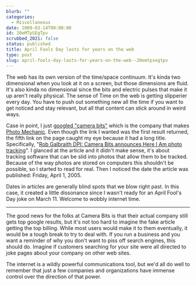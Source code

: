 ```yaml
---
blurb: ""
categories:
  - Miscellaneous
date: 2009-03-14T00:00:00
id: 20eMTpSEgTpv
scrubbed_2021: false
status: published
title: April Fools Day lasts for years on the web
type: post
slug: april-fools-day-lasts-for-years-on-the-web--20emtpsegtpv
---
```


The web has its own version of the time/space continuum. It's kinda
two dimensional when you look at it on a screen, but those
dimensions are fluid. It's also kinda no dimensional since the bits
and electric pulses that make it up aren't really physical. The
sense of Time on the web is getting slipperier every day. You have
to push out something new all the time if you want to get noticed
and stay relevant, but all that content can stick around in weird
ways.

Case in point, I just
[googled "camera bits"](http://www.google.com/search?q=camera+bits)
which is the company that makes
[Photo Mechanic](http://www.camerabits.com/site/brochure.html).
Even though the link I wanted was the first result returned, the
fifth link on the page caught my eye because it had a long title.
Specifically,
"[Rob Galbraith DPI: Camera Bits announces Here I Am photo tracking](http://www.robgalbraith.com/bins/content_page.asp?cid=7-6466-7715)".
I glanced at the article and it didn't make sense, it's about
tracking software that can be slid into photos that allow them to
be tracked. Because of the way photos are stored on computers this
shouldn't be possible, so I started to read for real. Then I
noticed the date the article was published: Friday, April 1, 2005.

Dates in articles are generally blind spots that we blow right
past. In this case, it created a little dissonance since I wasn't
ready for an April Fool's Day joke on March 11. Welcome to wobbly
internet time.


* * * * *

The good news for the folks at Camera Bits is that their actual
company still gets top google results, but it's not too hard to
imagine the fake article getting the top billing. While most users
would make it to them eventually, it would be a tough break to try
to deal with. If you run a business and you want a reminder of why
you don't want to piss off search engines, this should do. Imagine
if customers searching for your site were all directed to joke
pages about your company on other web sites.

The internet is a wildly powerful communications tool, but we'd all
do well to remember that just a few companies and organizations
have immense control over the direction of that power.